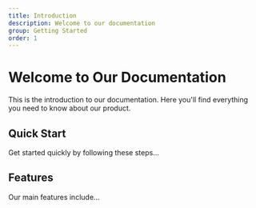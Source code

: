 ```yaml
---
title: Introduction
description: Welcome to our documentation
group: Getting Started
order: 1
---
```


# Welcome to Our Documentation

This is the introduction to our documentation. Here you'll find everything you need to know about our product.

## Quick Start

Get started quickly by following these steps...

## Features

Our main features include...
